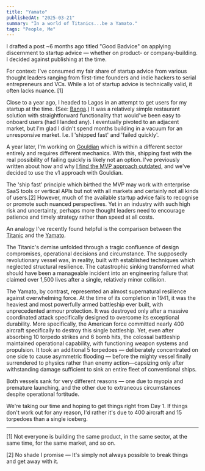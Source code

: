 ```yaml
---
title: "Yamato"
publishedAt: "2025-03-21"
summary: "In a world of Titanics...be a Yamato."
tags: "People, Me"
---
```


I drafted a post ~6 months ago titled "Good Badvice" on applying discernment to startup advice — whether on product- or company-building. I decided against publishing at the time.

For context: I've consumed my fair share of startup advice from various thought leaders ranging from first-time founders and indie hackers to serial entrepreneurs and VCs. While a lot of startup advice is technically valid, it often lacks nuance. [1]

Close to a year ago, I headed to Lagos in an attempt to get users for my startup at the time. (See: [Banga](https://t18e.com/blog/idea-ball).) It was a relatively simple restaurant solution with straightforward functionality that would've been easy to onboard users (had I landed any). I eventually pivoted to an adjacent market, but I'm glad I didn't spend months building in a vacuum for an unresponsive market. I.e. I 'shipped fast' and 'failed quickly'.

A year later, I'm working on [Gouldian](https://gouldian.xyz) which is within a different sector entirely and requires different mechanics. With this, shipping fast with the real possibility of failing quickly is likely not an option. I've previously written about how and why [I find the MVP approach outdated](https://t18e.com/blog/v1), and we've decided to use the v1 approach with Gouldian.

The 'ship fast' principle which birthed the MVP may work with enterprise SaaS tools or vertical APIs but not with all markets and certainly not all kinds of users.[2] However, much of the available startup advice fails to recognise or promote such nuanced perspectives. Yet in an industry with such high risk and uncertainty, perhaps more thought leaders need to encourage patience and timely strategy rather than speed at all costs. 

An analogy I've recently found helpful is the comparison between the [Titanic](https://www.britannica.com/topic/Titanic) and the [Yamato](https://warfarehistorynetwork.com/article/the-largest-kamikaze-the-battleship-yamato-at-okinawa/). 

The Titanic's demise unfolded through a tragic confluence of design compromises, operational decisions and circumstance. The supposedly revolutionary vessel was, in reality, built with established techniques which neglected structural resilience. The catastrophic sinking transformed what should have been a manageable incident into an engineering failure that claimed over 1,500 lives after a single, relatively minor collision.

The Yamato, by contrast, represented an almost supernatural resilience against overwhelming force. At the time of its completion in 1941, it was the heaviest and most powerfully armed battleship ever built, with unprecedented armour protection. It was destroyed only after a massive coordinated attack specifically designed to overcome its exceptional durability. More specifically, the American force committed nearly 400 aircraft specifically to destroy this single battleship. Yet, even after absorbing 10 torpedo strikes and 6 bomb hits, the colossal battleship maintained operational capability, with functioning weapon systems and propulsion. It took an additional 5 torpedoes — deliberately concentrated on one side to cause asymmetric flooding — before the mighty vessel finally surrendered to physics rather than enemy action—capsizing only after withstanding damage sufficient to sink an entire fleet of conventional ships.

Both vessels sank for very different reasons — one due to myopia and premature launching, and the other due to extraneous circumstances despite operational fortitude.

We're taking our time and hoping to get things right from Day 1. If things don't work out for any reason, I'd rather it's due to 400 aircraft and 15 torpedoes than a single iceberg.

---
\[1\] Not everyone is building the same product, in the same sector, at the same time, for the same market, and so on.

\[2\] No shade I promise — It's simply not always possible to break things and get away with it.
